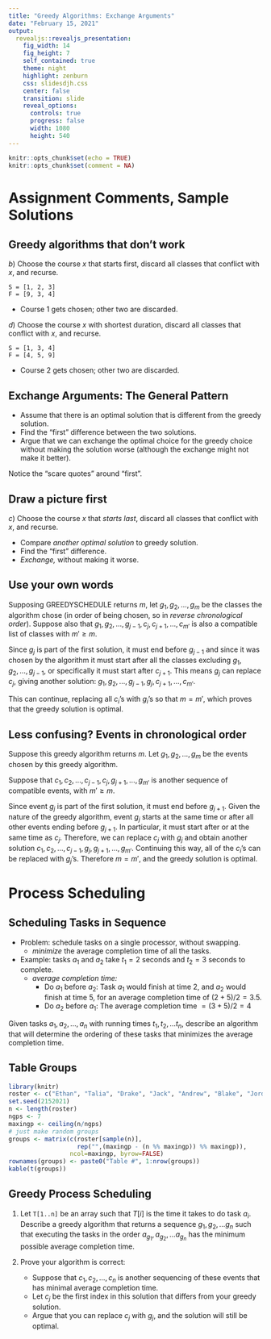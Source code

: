 ```yaml
---
title: "Greedy Algorithms: Exchange Arguments"
date: "February 15, 2021"
output: 
  revealjs::revealjs_presentation:
    fig_width: 14
    fig_height: 7
    self_contained: true
    theme: night
    highlight: zenburn
    css: slidesdjh.css
    center: false
    transition: slide
    reveal_options:
      controls: true
      progress: false
      width: 1080
      height: 540
---
```


```r
knitr::opts_chunk$set(echo = TRUE)
knitr::opts_chunk$set(comment = NA)
```

# Assignment Comments, Sample Solutions

## Greedy algorithms that don't work

$b)$ Choose the course $x$ that starts first, discard all classes that conflict with $x$, and recurse.

```
S = [1, 2, 3]
F = [9, 3, 4]
```
- Course 1 gets chosen; other two are discarded.

$d)$ Choose the course $x$ with shortest duration, discard all classes that conflict with $x$, and recurse.

```
S = [1, 3, 4]
F = [4, 5, 9]
```

- Course 2 gets chosen; other two are discarded.

## Exchange Arguments: The General Pattern

- Assume that there is an optimal solution that is different from the greedy
solution.
- Find the "first" difference between the two solutions.
- Argue that we can exchange the optimal choice for the greedy choice without making the solution worse (although the exchange might not make it better).

Notice the "scare quotes" around "first".

## Draw a picture first

$c)$ Choose the course $x$ that *starts last*, discard all classes that conflict with $x$, and recurse.

- Compare *another optimal solution* to greedy solution.
- Find the "first" difference.
- *Exchange,* without making it worse.

## Use your own words

Supposing GREEDYSCHEDULE returns $m$, let $g_1, g_2,\ldots,g_m$ be the classes the algorithm chose (in order of being chosen, so in *reverse chronological order*). Suppose also that $g_1,g_2,\ldots, g_{j-1}, c_j, c_{j+1},\ldots, c_{m'}$ is also a compatible list of classes with $m' \geq m$.

Since $g_j$ is part of the first solution, it must end before $g_{j−1}$ and since it was chosen by the algorithm it must start after all the classes excluding $g_1, g_2,\ldots, g_{j-1}$, or specifically it must start after $c_{j+1}$. This means $g_j$ can replace $c_j$, giving another solution: $g_1,g_2,\ldots,g_{j−1},g_j,c_{j+1},\ldots,c_{m'}$.

This can continue, replacing all $c_i$’s with $g_i$’s so that $m=m'$, which proves that the greedy solution is optimal.

## Less confusing? Events in chronological order

Suppose this greedy algorithm returns $m$. Let $g_1, g_2, \ldots, g_m$ be the events chosen by this greedy algorithm.

Suppose that $c_1,c_2, \ldots, c_{j−1},c_j, g_{j+1}, \ldots, g_{m'}$ is another sequence of compatible events, with $m'\geq m$.

Since event $g_j$ is part of the first solution, it must end before $g_{j+1}$. Given the nature of the greedy algorithm, event $g_j$ starts at the same time or after all other events ending before $g_{j+1}$. In particular, it must start after or at the same time as $c_j$. Therefore, we can replace $c_j$ with $g_j$ and obtain another solution $c_1,c_2, \ldots, c_{j−1},g_j,g_{j+1},\ldots, g_{m'}$. Continuing this way, all of the $c_i$'s can be replaced with $g_j$'s. Therefore $m=m'$, and the greedy solution is optimal.

# Process Scheduling

## Scheduling Tasks in Sequence

- Problem: schedule tasks on a single processor, without swapping. 
    - *minimize* the average completion time of all the tasks.
- Example: tasks $a_1$ and $a_2$ take $t_1=2$ seconds and $t_2=3$ seconds to complete.
    - *average completion time:* 
        - Do $a_1$ before $a_2$: Task $a_1$ would finish at time 2, and $a_2$ would finish at time 5, for an average completion time of $(2+5)/2 = 3.5$. 
        - Do $a_2$ before $a_1$: The average completion time $= (3+5)/2 = 4$
        
Given tasks $a_1, a_2, \ldots, a_n$ with running times $t_1, t_2, \ldots t_n$, describe an algorithm that will determine the ordering of these tasks that minimizes the average completion time.


## Table Groups

```r
library(knitr)
roster <- c("Ethan", "Talia", "Drake", "Jack", "Andrew", "Blake", "Jordan", "Graham", "Kevin", "Logan", "Claire", "Bri", "Trevor", "James", "Kristen", "Levi", "Grace", "John", "Isaac", "Josiah", "Nathan")
set.seed(2152021) 
n <- length(roster)
ngps <- 7
maxingp <- ceiling(n/ngps)
# just make random groups
groups <- matrix(c(roster[sample(n)], 
                   rep("",(maxingp - (n %% maxingp)) %% maxingp)), 
                 ncol=maxingp, byrow=FALSE)
rownames(groups) <- paste0("Table #", 1:nrow(groups))
kable(t(groups))
```

## Greedy Process Scheduling

1. Let `T[1..n]` be an array such that $T[i]$ is the time it takes to do task $a_i$. Describe a greedy algorithm that returns a sequence $g_1, g_2, \ldots g_n$ such that executing the tasks in the order $a_{g_1}, a_{g_2}, \ldots a_{g_n}$ has the minimum possible average completion time.

2. Prove your algorithm is correct:
    - Suppose that $c_1, c_2, \ldots, c_n$ is another sequencing of these events that has minimal average completion time.
    - Let $c_j$ be the first index in this solution that differs from your greedy solution.
    - Argue that you can replace $c_j$ with $g_j$, and the solution will still be optimal.